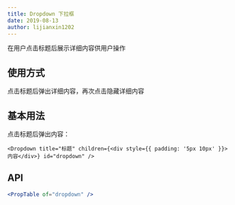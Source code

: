 ```yaml
---
title: Dropdown 下拉框
date: 2019-08-13
author: lijianxin1202
---
```

在用户点击标题后展示详细内容供用户操作

## 使用方式
点击标题后弹出详细内容，再次点击隐藏详细内容

## 基本用法
点击标题后弹出内容：
```tsx
<Dropdown title="标题" children={<div style={{ padding: '5px 10px' }}>内容</div>} id="dropdown" />
```

## API
```jsx previewOnly
<PropTable of="dropdown" />
```